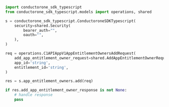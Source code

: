 ```python Add.py
import conductorone_sdk_typescript
from conductorone_sdk_typescript.models import operations, shared

s = conductorone_sdk_typescript.ConductoroneSDKTypescript(
    security=shared.Security(
        bearer_auth="",
        oauth="",
    ),
)

req = operations.C1APIAppV1AppEntitlementOwnersAddRequest(
    add_app_entitlement_owner_request=shared.AddAppEntitlementOwnerRequest(),
    app_id='string',
    entitlement_id='string',
)

res = s.app_entitlement_owners.add(req)

if res.add_app_entitlement_owner_response is not None:
    # handle response
    pass
```

